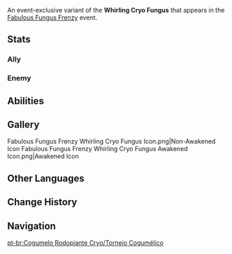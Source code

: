 {{CustomTabs
|tab1 = Overview
|tab2 = Fabulous Fungus Frenzy
|tab3 = Fungus Mechanicus
|tab4 = Lil' Fungi's Fun-Tastic Fiesta
}}
{{Enemy Infobox
|name     = Whirling Cryo Fungus
|image    = Enemy Whirling Cryo Fungus.png
|dmgtype  = Cryo
|weakpoint = no
|type     = Event Enemies
}}
An event-exclusive variant of the '''Whirling Cryo Fungus''' that appears in the [[Fabulous Fungus Frenzy]] event.

==Stats==
===Ally===
{{Enemy Stats
|hide_notes = 1

|cryo_res = 20%
|dendro_res = 20%

|hp_ratio  = 2
|hp_type   = 2
|atk_ratio = 4.32
|atk_type  = 2
}}

===Enemy===
{{Enemy Stats
|hide_notes = 1

|cryo_res = 20%
|dendro_res = 20%

|hp_ratio  = 1.6
|hp_type   = 2
|atk_ratio = 3.456
|atk_type  = 2
}}

==Abilities==
{{Enemy Attacks
|enemy       = Whirling Cryo Fungus

|name_1      = Skill: Frost Stream
|desc_1      = Fires a solid icicle forward that deals '''1154% ATK''' as {{Color|Cryo DMG}} to opponents along its path.<br>''What would the icicle taste like with jam? Paimon is really curious...''
|file_1      = Whirling Cryo Fungus Frost Stream

|name_2      = Rime Shock
|desc_2      = Quickly jumps up and initiates 3 attacks, dealing '''52% ATK × 3''' as {{Color|Cryo DMG}} to nearby opponents.

|name_3      = Icy Strike
|desc_3      = Dives into ice and moves rapidly in the form of a glacial current, dealing '''99% ATK''' as {{Color|Cryo DMG}} to nearby enemies when re-emerging.
}}

==Gallery==
<gallery>
Fabulous Fungus Frenzy Whirling Cryo Fungus Icon.png|Non-Awakened Icon
Fabulous Fungus Frenzy Whirling Cryo Fungus Awakened Icon.png|Awakened Icon
</gallery>

==Other Languages==
{{Other Languages|Whirling Cryo Fungus}}

==Change History==
{{Change History|3.2}}

==Navigation==
{{Enemy Navbox|Common}}

[[pt-br:Cogumelo Rodopiante Cryo/Torneio Cogumélico]]